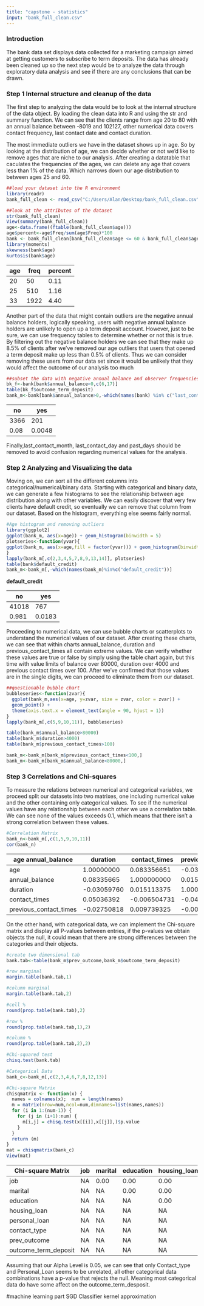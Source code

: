 ---
title: "capstone - statistics"
input: "bank_full_clean.csv"
---

### Introduction
The bank data set displays data collected for a marketing campaign aimed at getting customers to subscribe to term deposits. The data has already been cleaned up so the next step would be to analyze the data through exploratory data analysis and see if there are any conclusions that can be drawn.


### Step 1  Internal structure and cleanup of the data
The first step to analyzing the data would be to look at the internal structure of the data object. By loading the clean data into R and 
using the str and summary function. We can see that the clients range from age 20 to 80 with an annual balance between -8019 and 102127,
other numerical data covers contact frequency, last contact date and contact duration.

The most immediate outliers we have in the dataset shows up in age. So by looking at the distribution of age, we can decide whether or not we'd like to remove ages that are niche to our analysis. After creating a datatable that caculates the frequencies of the ages, we can delete any age that covers less than 1% of the data. Which narrows down our age distribution to between ages 25 and 60.

```R
##load your dataset into the R environment
library(readr)
bank_full_clean <- read_csv("C:/Users/Alan/Desktop/bank_full_clean.csv")

##look at the attributes of the dataset
str(bank_full_clean)
View(summary(bank_full_clean))
age<-data.frame((ftable(bank_full_clean$age)))
age$percent<-age$Freq/sum(age$Freq)*100
bank <- bank_full_clean[bank_full_clean$age <= 60 & bank_full_clean$age >= 25, ] 
library(moments)
skewness(bank$age)
kurtosis(bank$age)
```

| age | freq | percent |
|-----|------|---------|
| 20  | 50   | 0.11    |
| 25  | 510  | 1.16    |
| 33  | 1922 | 4.40    |

Another part of the data that might contain outliers are the negative annual balance holders, logically speaking, users with negative annual balance holders are unlikely to open up a term deposit account. However, just to be sure, we can use frequency tables to determine whether or not this is true. By filtering out the negative balance holders we can see that they make up 8.5% of clients after we've removed our age outliers that users that opened a term deposit make up less than 0.5% of clients. Thus we can consider removing these users from our data set since it would be unlikely that they would affect the outcome of our analysis too much

```R
##subset the data with negative annual balance and observer frequencies
bk_f<-bank[bank$annual_balance<0,c(6,17)]
table(bk_f$outcome_term_deposit)
bank_m<-bank[bank$annual_balance>0,-which(names(bank) %in% c("last_contact_month","last_contact_day","past_days"))]
```

| no  | yes  | 
|-----|------|
|3366 | 201  |
|0.08 |0.0048|

Finally,last_contact_month, last_contact_day and past_days should be removed to avoid confusion regarding numerical values for the analysis.



### Step 2 Analyzing and Visualizing the data
Moving on, we can sort all the different columns into categorical/numerical/binary data. Starting with categorical and binary data, we can generate a few histograms to see the relationship between age distribution along with other variables. We can easily discover that very few clients have default credit, so eventually we can remove that column from our dataset. Based on the histogram, everything else seems fairly normal.

```{R}
#Age histogram and removing outliers
library(ggplot2)
ggplot(bank_m, aes(x=age)) + geom_histogram(binwidth = 5)
plotseries<-function(yvar){
ggplot(bank_m, aes(x=age,fill = factor(yvar))) + geom_histogram(binwidth = 5)
}
lapply(bank_m[,c(2,3,4,5,7,8,9,13,14)], plotseries)
table(bank$default_credit)
bank_m<-bank_m[,-which(names(bank_m)%in%c("default_credit"))]
```

<b>default_credit</b>

| no  | yes  | 
|-----|------|
|41018| 767  |
|0.981|0.0183|


Proceeding to numerical data, we can use bubble charts or scatterplots to understand the numerical values of our dataset. After creating these charts, we can see that within charts annual_balance, duration and previous_contact_times all contain extreme values. We can verify whether these values are true or false by simply using the table chart again, but this time with value limits of balance over 80000, duration over 4000 and previous contact times over 100. After we've confirmed that those values are in the single digits, we can proceed to eliminate them from our dataset. 

```{R}
##questionable bubble chart
bubbleseries<-function(zvar){
  ggplot(bank_m,aes(x=age, y=zvar, size = zvar, color = zvar)) +
  geom_point() +
  theme(axis.text.x = element_text(angle = 90, hjust = 1))
}
lapply(bank_m[,c(5,9,10,11)], bubbleseries)

table(bank_m$annual_balance>80000)
table(bank_m$duration>4000)
table(bank_m$previous_contact_times>100)

bank_m<-bank_m[bank_m$previous_contact_times<100,]
bank_m<-bank_m[bank_m$annual_balance<80000,]
```


### Step 3 Correlations and Chi-squares
To measure the relations between numerical and categorical variables, we proceed split our datasets into two matrixes, one including numerical value and the other containing only categorical values. To see if the numerical values have any relationship between each other we use a correlation table.
We can see none of the values exceeds 0.1, which means that there isn't a strong correlation between these values.

```{R}
#Correlation Matrix
bank_n<-bank_m[,c(1,5,9,10,11)]
cor(bank_n)

```

| age annual_balance  |   duration |contact_times| previous_contact_times |
|---------------------|------------|-------------|---------|
| age                 |    1.00000000 |   0.083356651 | -0.030597602|   0.050363918 |          -0.027508176 |
| annual_balance      |    0.08335665 |   1.000000000 |  0.015113375|  -0.006504731 |           0.009739325 |
| duration            |   -0.03059760 |   0.015113375 |  1.000000000|  -0.048924942 |          -0.008585207 |
| contact_times       |    0.05036392 |  -0.006504731 | -0.048924942|   1.000000000 |          -0.010718597 |
| previous_contact_times| -0.02750818 |   0.009739325 | -0.008585207|  -0.010718597 |           1.000000000 |



On the other hand, with categorical data, we can implement the Chi-square matrix and display all P-values between entries, if the
p-values we obtain objects the null, it could mean that there are strong differences between the categories and their objects.

```{R}
#create two dimensional tab
bank.tab<-table(bank_m$prev_outcome,bank_m$outcome_term_deposit)

#row marginal
margin.table(bank.tab,1)

#column marginal
margin.table(bank.tab,2) 

#cell %
round(prop.table(bank.tab),2)

#row %
round(prop.table(bank.tab,1),2) 

#column %
round(prop.table(bank.tab,2),2) 

#Chi-squared test
chisq.test(bank.tab)

#Categorical Data
bank_c<-bank_m[,c(2,3,4,6,7,8,12,13)]

#Chi-square Matrix
chisqmatrix <- function(x) {
  names = colnames(x);  num = length(names)
  m = matrix(nrow=num,ncol=num,dimnames=list(names,names))
  for (i in 1:(num-1)) {
    for (j in (i+1):num) {
      m[i,j] = chisq.test(x[[i]],x[[j]],)$p.value
    }
  }
  return (m)
}
mat = chisqmatrix(bank_c)
View(mat)

```


| Chi-square Matrix    | job | marital | education | housing_loan | personal_loan | contact_type | prev_outcome | outcome_term_deposit |
|----------------------|-----|---------|-----------|--------------|---------------|--------------|--------------|----------------------|
| job                  | NA  | 0.00    | 0.00      | 0.00         | 0.00          | 0.00         | 0.00         | 0.00                 |
| marital              | NA  | NA      | 0.00      | 0.00         | 0.00          | 0.00         | 0.00         | 0.00                 |
| education            | NA  | NA      | NA        | 0.00         | 0.00          | 0.00         | 0.00         | 0.00                 |
| housing_loan         | NA  | NA      | NA        | NA           | 0.00          | 0.00         | 0.00         | 0.00                 |
| personal_loan        | NA  | NA      | NA        | NA           | NA            | 0.14         | 0.00         | 0.00                 |
| contact_type         | NA  | NA      | NA        | NA           | NA            | NA           | 0.00         | 0.00                 |
| prev_outcome         | NA  | NA      | NA        | NA           | NA            | NA           | NA           | 0.00                 |
| outcome_term_deposit | NA  | NA      | NA        | NA           | NA            | NA           | NA           | NA                   |


Assuming that our Alpha Level is 0.05, we can see that only Contact_type and Personal_Loan seems to be unrelated, all other categorical data combinations have a p-value that rejects the null. Meaning most categorical data do have some affect on the outcome_term_desposit.


#machine learning part
SGD Classifier 
kernel approximation

